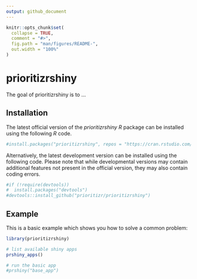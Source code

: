 ```yaml
---
output: github_document
---
```


<!-- README.md is generated from README.Rmd. Please edit that file -->

```r
knitr::opts_chunk$set(
  collapse = TRUE,
  comment = "#>",
  fig.path = "man/figures/README-",
  out.width = "100%"
)
```
# prioritizrshiny

The goal of prioritizrshiny is to ...

## Installation

The latest official version of the _prioritizrshiny R_ package can be installed using the following _R_ code.

```r
#install.packages("prioritizrshiny", repos = "https://cran.rstudio.com/")
```

Alternatively, the latest development version can be installed using the following code. Please note that while developmental versions may contain additional features not present in the official version, they may also contain coding errors.

```r
#if (!require(devtools))
#  install.packages("devtools")
#devtools::install_github("prioritizr/prioritizrshiny")
```

## Example

This is a basic example which shows you how to solve a common problem:

```r
library(prioritizrshiny)

# list available shiny apps
prshiny_apps()

# run the basic app
#prshiny("base_app")

```
